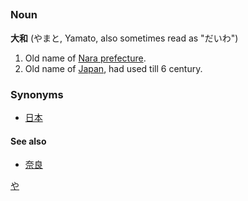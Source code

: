 == {{ja}} ==
[[Category:Japanese language|や]]
=== Noun ===
'''大和''' (やまと, Yamato, also sometimes read as "だいわ")

# Old name of [[Nara prefecture]].
# Old name of [[Japan]], had used till 6 century.

=== Synonyms ===
*[[日本]]
====See also====
*[[奈良]]